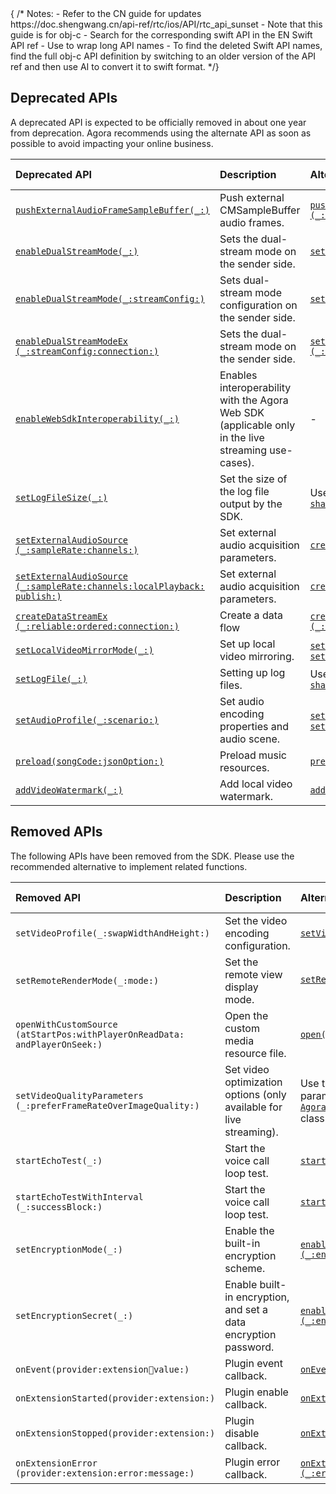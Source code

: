 <PlatformWrapper platform="ios">
{ /* 
Notes:
- Refer to the CN guide for updates https://doc.shengwang.cn/api-ref/rtc/ios/API/rtc_api_sunset
- Note that this guide is for obj-c
- Search for the corresponding swift API in the EN Swift API ref
- Use <wbr/> to wrap long API names
- To find the deleted Swift API names, find the full obj-c API definition by switching to an older version of the API ref and then use AI to convert it to swift format.
*/}

## Deprecated APIs

A deprecated API is expected to be officially removed in about one year from deprecation. Agora recommends using the alternate API as soon as possible to avoid impacting your online business.

| Deprecated API | Description | Alternate API| Deprecating version |
|:----|:------------|:-------------|:------|
| [`pushExternalAudioFrameSampleBuffer(_:)`](https://api-ref.agora.io/en/video-sdk/ios/4.x/documentation/agorartckit/agorartcenginekit/pushexternalaudioframesamplebuffer(_:)) | Push external CMSampleBuffer audio frames. | [<code>pushExternalAudioFrameSampleBuffer<wbr/>(_:sampleRate:channels:trackId:)</code>](https://api-ref.agora.io/en/video-sdk/ios/4.x/documentation/agorartckit/agorartcenginekit/pushexternalaudioframesamplebuffer(_:samplerate:channels:trackid:)) | v4.3.1 |
| [<code>enableDualStreamMode(_:)</code>](https://api-ref.agora.io/en/video-sdk/ios/4.x/documentation/agorartckit/agorartcenginekit/enabledualstreammode(_:)) | Sets the dual-stream mode on the sender side. | [<code>setDualStreamMode(_:)</code>](https://api-ref.agora.io/en/video-sdk/ios/4.x/documentation/agorartckit/agorartcenginekit/setdualstreammode(_:)) | v4.2.0 |
| [<code>enableDualStreamMode(_:streamConfig:)</code>](https://api-ref.agora.io/en/video-sdk/ios/4.x/documentation/agorartckit/agorartcenginekit/enabledualstreammode(_:streamconfig:)) | Sets dual-stream mode configuration on the sender side. | [<code>setDualStreamMode<wbr/>(_:streamConfig:)</code>](https://api-ref.agora.io/en/video-sdk/ios/4.x/documentation/agorartckit/agorartcenginekit/setdualstreammode(_:streamconfig:)) | v4.2.0 |
| [<code>enableDualStreamModeEx<wbr/>(_:streamConfig:connection:)</code>](https://api-ref.agora.io/en/video-sdk/ios/4.x/documentation/agorartckit/agorartcenginekit/enabledualstreammodeex(_:streamconfig:connection:)) | Sets the dual-stream mode on the sender side. | [<code>setDualStreamModeEx<wbr/>(_:streamConfig:connection:)</code>](https://api-ref.agora.io/en/video-sdk/ios/4.x/documentation/agorartckit/agorartcenginekit/setdualstreammodeex(_:streamconfig:connection:)) | v4.2.0 |
| [<code>enableWebSdkInteroperability(_:)</code>](https://api-ref.agora.io/en/video-sdk/ios/4.x/documentation/agorartckit/agorartcenginekit/enablewebsdkinteroperability(_:)) | Enables interoperability with the Agora Web SDK (applicable only in the live streaming use-cases). | - | v4.0.0 |
| [<code>setLogFileSize(_:)</code>](https://api-ref.agora.io/en/video-sdk/ios/4.x/documentation/agorartckit/agorartcenginekit/setlogfilesize(_:)) | Set the size of the log file output by the SDK. | Use the `logConfig` parameter in [<code>sharedEngine(with:delegate:)</code>](https://api-ref.agora.io/en/video-sdk/ios/4.x/documentation/agorartckit/agorartcenginekit/sharedengine(with:delegate:)) | v4.0.0 |
| [<code>setExternalAudioSource<wbr/>(_:sampleRate:channels:)</code>](https://api-ref.agora.io/en/video-sdk/ios/4.x/documentation/agorartckit/agorartcenginekit/setexternalaudiosource(_:samplerate:channels:)) | Set external audio acquisition parameters. | [<code>createCustomAudioTrack<wbr/>(_:config:)</code>](https://api-ref.agora.io/en/video-sdk/ios/4.x/documentation/agorartckit/agorartcenginekit/createcustomaudiotrack(_:config:)) | v4.0.0 |
| [<code>setExternalAudioSource<wbr/>(_:sampleRate:channels:localPlayback:<wbr/>publish:)</code>](https://api-ref.agora.io/en/video-sdk/ios/4.x/documentation/agorartckit/agorartcenginekit/setexternalaudiosource(_:samplerate:channels:localplayback:publish:)) | Set external audio acquisition parameters. | [<code>createCustomAudioTrack<wbr/>(_:config:)</code>](https://api-ref.agora.io/en/video-sdk/ios/4.x/documentation/agorartckit/agorartcenginekit/createcustomaudiotrack(_:config:)) |  v4.0.0 |
| [<code>createDataStreamEx<wbr/>(_:reliable:ordered:connection:)</code>](https://api-ref.agora.io/en/video-sdk/ios/4.x/documentation/agorartckit/agorartcenginekit/createdatastreamex(_:reliable:ordered:connection:)) | Create a data flow | [<code>createDataStreamEx<wbr/>(_:config:connection:)</code>](https://api-ref.agora.io/en/video-sdk/ios/4.x/documentation/agorartckit/agorartcenginekit/createdatastreamex(_:config:connection:)) |  v4.0.0 |
| [<code>setLocalVideoMirrorMode(_:)</code>](https://api-ref.agora.io/en/video-sdk/ios/4.x/documentation/agorartckit/agorartcenginekit/setlocalvideomirrormode(_:)) | Set up local video mirroring. | [<code>setupLocalVideo(_:)</code>](https://api-ref.agora.io/en/video-sdk/ios/4.x/documentation/agorartckit/agorartcenginekit/setuplocalvideo(_:)) or [<code>setLocalRenderMode<wbr/>(_:<wbr/>mirror:)</code>](https://api-ref.agora.io/en/video-sdk/ios/4.x/documentation/agorartckit/agorartcenginekit/setlocalrendermode(_:mirror:)) |  v4.0.0 |
| [<code>setLogFile(_:)</code>](https://api-ref.agora.io/en/video-sdk/ios/4.x/documentation/agorartckit/agorartcenginekit/setlogfile(_:)) | Setting up log files. | Use the `logConfig` parameter in [<code>sharedEngine(with:delegate:)</code>](https://api-ref.agora.io/en/video-sdk/ios/4.x/documentation/agorartckit/agorartcenginekit/sharedengine(with:delegate:)) | v4.0.0 |
| [<code>setAudioProfile(_:scenario:)</code>](https://api-ref.agora.io/en/video-sdk/ios/4.x/documentation/agorartckit/agorartcenginekit/setaudioprofile(_:scenario:)) | Set audio encoding properties and audio scene. | [<code>setAudioProfile(_:)</code>](https://api-ref.agora.io/en/video-sdk/ios/4.x/documentation/agorartckit/agorartcenginekit/setaudioprofile(_:)) or [<code>setAudioScenario(_:)</code>](https://api-ref.agora.io/en/video-sdk/ios/4.x/documentation/agorartckit/agorartcenginekit/setaudioscenario(_:)) |  v4.0.0 |
| [<code>preload(songCode:jsonOption:)</code>](https://api-ref.agora.io/en/video-sdk/ios/4.x/documentation/agorartckit/agoramusiccontentcenter/preload(songcode:jsonoption:)) | Preload music resources. | [<code>preload(songCode:)</code>](https://api-ref.agora.io/en/video-sdk/ios/4.x/documentation/agorartckit/agoramusiccontentcenter/preload(songcode:)) |  v4.0.0 |
| [<code>addVideoWatermark(_:)</code>](https://api-ref.agora.io/en/video-sdk/ios/4.x/documentation/agorartckit/agorartcenginekit/addvideowatermark(_:)) | Add local video watermark. | [<code>addVideoWatermark(_:options:)</code>](https://api-ref.agora.io/en/video-sdk/ios/4.x/documentation/agorartckit/agorartcenginekit/addvideowatermark(_:options:)) |  v4.0.0 |

## Removed APIs

The following APIs have been removed from the SDK. Please use the recommended alternative to implement related functions.

| Removed API | Description | Alternate API | Deleting version|
|:----|:------------|:--------------|:----------------|
| <code>setVideoProfile<wbr/>(_:swapWidthAndHeight:)</code> | Set the video encoding configuration. |  [<code>setVideoEncoderConfiguration(_:)</code>](https://api-ref.agora.io/en/video-sdk/ios/4.x/documentation/agorartckit/agorartcenginekit/setvideoencoderconfiguration(_:)) | v4.4.0 |
| <code>setRemoteRenderMode<wbr/>(_:mode:)</code> | Set the remote view display mode. | [<code>setRemoteRenderMode<wbr/>(_:mode:mirror:)</code>](https://api-ref.agora.io/en/video-sdk/ios/4.x/documentation/agorartckit/agorartcenginekit/setremoterendermode(_:mode:mirror:)) | v4.4.0 |
| <code>openWithCustomSource<wbr/>(atStartPos:withPlayerOnReadData:<wbr/>andPlayerOnSeek:)</code> | Open the custom media resource file. | [<code>open(with:)</code>](https://api-ref.agora.io/en/video-sdk/ios/4.x/documentation/agorartckit/agorartcmediaplayerprotocol/open(with:)) | v4.4.0 |
| <code>setVideoQualityParameters<wbr/>(_:preferFrameRateOverImageQuality:)</code> | Set video optimization options (only available for live streaming). | Use the <code>degradationPreference</code> parameter in the [<code>AgoraVideoEncoderConfiguration</code>](https://api-ref.agora.io/en/video-sdk/ios/4.x/documentation/agorartckit/agoravideoencoderconfiguration) class| v4.4.0 |
| <code>startEchoTest(_:)</code> | Start the voice call loop test. | [<code>startEchoTest(withConfig:)</code>](https://api-ref.agora.io/en/video-sdk/ios/4.x/documentation/agorartckit/agorartcenginekit/startechotest(withconfig:)) | v4.4.0 |
| <code>startEchoTestWithInterval<wbr/>(_:successBlock:)</code> | Start the voice call loop test. | [<code>startEchoTest(withConfig:)</code>](https://api-ref.agora.io/en/video-sdk/ios/4.x/documentation/agorartckit/agorartcenginekit/startechotest(withconfig:)) | v4.4.0 |
| <code>setEncryptionMode(_:)</code> | Enable the built-in encryption scheme. | [<code>enableEncryption<wbr/>(_:encryptionConfig:)</code>](https://api-ref.agora.io/en/video-sdk/ios/4.x/documentation/agorartckit/agorartcenginekit/enableencryption(_:encryptionconfig:)) | v4.4.0 |
| <code>setEncryptionSecret(_:)</code> | 	Enable built-in encryption, and set a data encryption password. | [<code>enableEncryption<wbr/>(_:encryptionConfig:)</code>](https://api-ref.agora.io/en/video-sdk/ios/4.x/documentation/agorartckit/agorartcenginekit/enableencryption(_:encryptionconfig:)) | v4.4.0 |
| <code>onEvent(provider:extension:key:value:)</code> | Plugin event callback. | [<code>onEventWithContext(_:<wbr/>key:value:)</code>](https://api-ref.agora.io/en/video-sdk/ios/4.x/documentation/agorartckit/agoramediafiltereventdelegate/oneventwithcontext(_:key:value:)) | v4.4.0 |
| <code>onExtensionStarted(provider:extension:)</code> | Plugin enable callback. | [<code>onExtensionStartedWithContext(_:)</code>](https://api-ref.agora.io/en/video-sdk/ios/4.x/documentation/agorartckit/agoramediafiltereventdelegate/onextensionstartedwithcontext(_:)) | v4.4.0 |
| <code>onExtensionStopped(provider:extension:)</code> | Plugin disable callback. | [<code>onExtensionStoppedWithContext(_:)</code>](https://api-ref.agora.io/en/video-sdk/ios/4.x/documentation/agorartckit/agoramediafiltereventdelegate/onextensionstoppedwithcontext(_:)) | v4.4.0 |
| <code>onExtensionError<wbr/>(provider:extension:error:message:)</code> | Plugin error callback. | [<code>onExtensionErrorWithContext<wbr/>(_:error:message:)</code>](https://api-ref.agora.io/en/video-sdk/ios/4.x/documentation/agorartckit/agoramediafiltereventdelegate/onextensionerrorwithcontext(_:error:message:)) | v4.4.0 |

</PlatformWrapper>